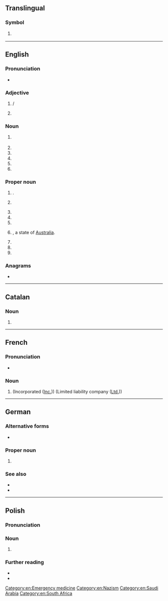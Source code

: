 {{also|ᎦᎪ|Appendix:Variations of "sa"}}
==Translingual==

===Symbol===
{{mul-symbol}}

# {{ISO 3166|1|2|Saudi Arabia}}
#: {{syn|mul|SAU|qq1={{w|ISO 3166-1 alpha-3|alpha-3}}}}

----

==English==

===Pronunciation===
* {{audio|en|en-au-SA.ogg|Audio (AU)}}

===Adjective===
{{en-adj|-}}

# {{lb|en|anatomy|medicine}} {{abbreviation of|en|sinoatrial|nodot=1}} / {{abbreviation of|en|sinoauricular|notext=1}}
#: {{ux|en|'''SA''' block;&nbsp; [[SA node|'''SA''' node]]}}
# {{lb|en|in gay personal advertisements}} {{abbreviation of|en|straight-acting}}

===Noun===
{{en-noun|~}}

# {{init of|en|sexual abuse}}
#: {{hypo|en|CSA}}
# {{init of|en|sex appeal}}
# {{init of|en|special agent}}
# {{init of|en|small arms}}
# {{init of|en|surface area}}
# {{init of|en|simulated annealing}}

===Proper noun===
{{en-prop}}

# {{init of|en|[[North Sulawesi]]|dot=,}} {{place|en|province|c/Indonesia|a=a}}.
# {{lb|en|sports}} {{init of|en|San Antonio}}
# {{init of|en|South Africa}}
# {{init of|en|South America}}
# {{init of|en|Saudi Arabia}}
# {{lb|en|Australia}} {{init of|en|South Australia|nodot=1}}, a state of [[Australia]].
#: {{cot|en|ACT|NSW|NT|QLD|TAS|VIC|WA}}
# {{abbreviation of|en|Sturmabteilung}}
# {{init of|en||Stage Accompany}}
# {{init of|en|San Andreas}}

===Anagrams===
* {{anagrams|en|a=as|A's|A*'s|A*s|A+'s|A-'s|A/S|AS|As|A−'s|A♭s|A♯s|a's|a.s.|as|as-}}

[[Category:en:Emergency medicine]]
[[Category:en:Nazism]]
[[Category:en:Saudi Arabia]]
[[Category:en:South Africa]]

----

==Catalan==
{{wikipedia|lang=ca}}

===Noun===
{{head|ca|noun}}

# {{initialism of|ca|societat anònima}}

----

==French==

===Pronunciation===
* {{audio|fr|LL-Q150 (fra)-WikiLucas00-SA.wav|Audio}}

===Noun===
{{head|fr|noun}}

# {{init of|fr|[[société]] [[anonyme]]|nodot=1}} (Incorporated ([[Inc.]])) (Limited liability company ([[Ltd.]]))

----

==German==

===Alternative forms===
* {{l|de|SS.}}

===Proper noun===
{{head|de|proper noun|g=f}}

# {{abbreviation of|de|Sturmabteilung}}

===See also===
* {{l|de|SA-Mann}}
* {{l|de|SS}}

----

==Polish==

===Pronunciation===
{{pl-p|es'a|a=Pl-SA.ogg|h=S.A}}

===Noun===
{{head|pl|noun}}

# {{lb|pl|business|finance|law}} {{initialism of|pl|spółka akcyjna}}

===Further reading===
* {{R:pl:WSJP}}
* {{R:pl:PWN}}
